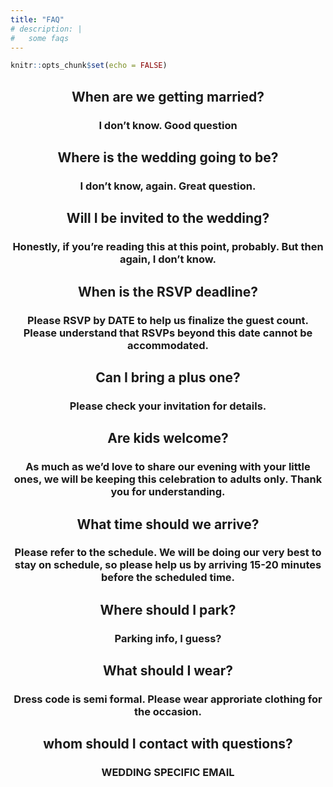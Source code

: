 ```yaml
---
title: "FAQ"
# description: |
#   some faqs
---
```


```r
knitr::opts_chunk$set(echo = FALSE)
```

<center>
## When are we getting married? 
### I don't know. Good question


## Where is the wedding going to be? 
### I don't know, again. Great question. 


## Will I be invited to the wedding? 
### Honestly, if you're reading this at this point, probably. But then again, I don't know. 

## When is the RSVP deadline?
### Please RSVP by DATE to help us finalize the guest count. Please understand that RSVPs beyond this date cannot be accommodated.

## Can I bring a plus one?
### Please check your invitation for details. 

## Are kids welcome? 
### As much as we'd love to share our evening with your little ones, we will be keeping this celebration to adults only. Thank you for understanding.

## What time should we arrive?
### Please refer to the schedule. We will be doing our very best to stay on schedule, so please help us by arriving 15-20 minutes before the scheduled time. 

## Where should I park? 
### Parking info, I guess?

## What should I wear? 
### Dress code is semi formal. Please wear approriate clothing for the occasion. 

## whom should I contact with questions? 
### WEDDING SPECIFIC EMAIL


<br> <br> <br>

</center>